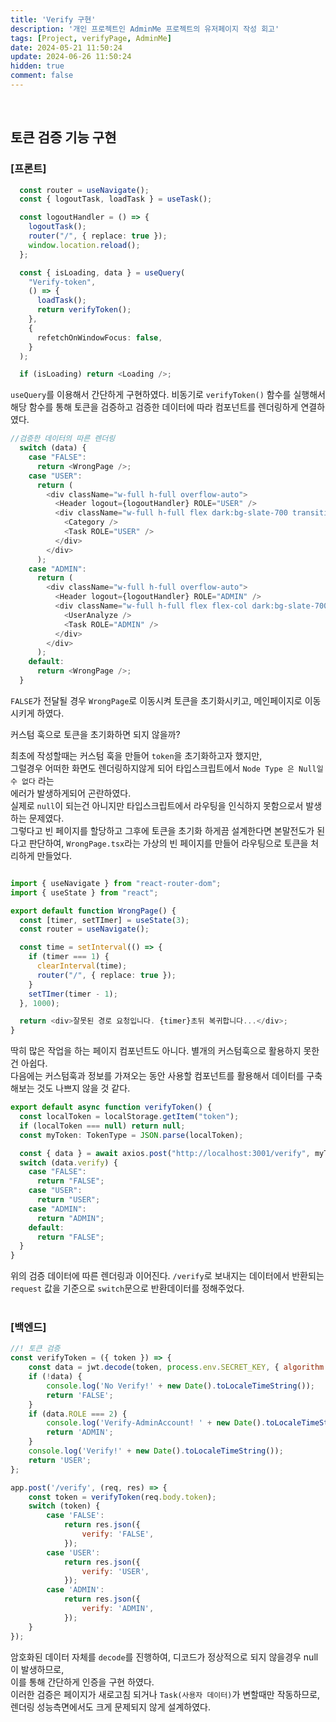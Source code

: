 ```yaml
---
title: 'Verify 구현'
description: '개인 프로젝트인 AdminMe 프로젝트의 유저페이지 작성 회고'
tags: [Project, verifyPage, AdminMe]
date: 2024-05-21 11:50:24
update: 2024-06-26 11:50:24
hidden: true
comment: false
---
```


<Cards>
<Card title='돌아가기' href='admin_page'  />
</Cards>
<br/>


## 토큰 검증 기능 구현


### [프론트]
```typescript filename="TaskPage.tsx"
  const router = useNavigate();
  const { logoutTask, loadTask } = useTask();

  const logoutHandler = () => {
    logoutTask();
    router("/", { replace: true });
    window.location.reload();
  };

  const { isLoading, data } = useQuery(
    "Verify-token",
    () => {
      loadTask();
      return verifyToken();
    },
    {
      refetchOnWindowFocus: false,
    }
  );

  if (isLoading) return <Loading />;
```

`useQuery`를 이용해서 간단하게 구현하였다. 비동기로 `verifyToken()` 함수를 실행해서<br/> 
해당 함수를 통해 토큰을 검증하고 검증한 데이터에 따라 컴포넌트를 렌더링하게 연결하였다.

```typescript filename="TaskPage.tsx"
//검증한 데이터의 따른 렌더링
  switch (data) {
    case "FALSE":
      return <WrongPage />;
    case "USER":
      return (
        <div className="w-full h-full overflow-auto">
          <Header logout={logoutHandler} ROLE="USER" />
          <div className="w-full h-full flex dark:bg-slate-700 transition">
            <Category />
            <Task ROLE="USER" />
          </div>
        </div>
      );
    case "ADMIN":
      return (
        <div className="w-full h-full overflow-auto">
          <Header logout={logoutHandler} ROLE="ADMIN" />
          <div className="w-full h-full flex flex-col dark:bg-slate-700 transition">
            <UserAnalyze />
            <Task ROLE="ADMIN" />
          </div>
        </div>
      );
    default:
      return <WrongPage />;
  }
```

`FALSE`가 전달될 경우 `WrongPage`로 이동시켜 토큰을 초기화시키고, 메인페이지로 이동시키게 하였다.

<Callout type="info">
커스텀 훅으로 토큰을 초기화하면 되지 않을까?
</Callout>

최초에 작성할때는 커스텀 훅을 만들어 `token`을 초기화하고자 했지만, <br/>
그럴경우 어떠한 화면도 렌더링하지않게 되어 타입스크립트에서 `Node Type 은 Null일수 없다` 라는<br/>
에러가 발생하게되어 곤란하였다. <br/>
실제로 `null`이 되는건 아니지만 타입스크립트에서 라우팅을 인식하지 못함으로서 발생하는 문제였다. <br/>
그렇다고 빈 페이지를 할당하고 그후에 토큰을 초기화 하게끔 설계한다면 본말전도가 된다고 판단하여, `WrongPage.tsx`라는 가상의 빈 페이지를 만들어 라우팅으로 토큰을 처리하게 만들었다.

```typescript filename="WrongPage.tsx"

import { useNavigate } from "react-router-dom";
import { useState } from "react";

export default function WrongPage() {
  const [timer, setTImer] = useState(3);
  const router = useNavigate();

  const time = setInterval(() => {
    if (timer === 1) {
      clearInterval(time);
      router("/", { replace: true });
    }
    setTImer(timer - 1);
  }, 1000);

  return <div>잘못된 경로 요청입니다. {timer}초뒤 복귀합니다...</div>;
}
```

딱히 많은 작업을 하는 페이지 컴포넌트도 아니다. 별개의 커스텀훅으로 활용하지 못한건 아쉽다. <br/>
다음에는 커스텀훅과 정보를 가져오는 동안 사용할 컴포넌트를 활용해서 데이터를 구축해보는 것도 나쁘지 않을 것 같다.

```typescript filename="utils/VerifyToken.tsx"
export default async function verifyToken() {
  const localToken = localStorage.getItem("token");
  if (localToken === null) return null;
  const myToken: TokenType = JSON.parse(localToken);

  const { data } = await axios.post("http://localhost:3001/verify", myToken);
  switch (data.verify) {
    case "FALSE":
      return "FALSE";
    case "USER":
      return "USER";
    case "ADMIN":
      return "ADMIN";
    default:
      return "FALSE";
  }
}
```

위의 검증 데이터에 따른 렌더링과 이어진다. `/verify`로 보내지는 데이터에서 반환되는 `request` 값을 기준으로 `switch`문으로 반환데이터를 정해주었다. <br/><br/>

### [백엔드]

```javascript filename="server.js"
//! 토큰 검증
const verifyToken = ({ token }) => {
    const data = jwt.decode(token, process.env.SECRET_KEY, { algorithm: 'HS256' });
    if (!data) {
        console.log('No Verify!' + new Date().toLocaleTimeString());
        return 'FALSE';
    }
    if (data.ROLE === 2) {
        console.log('Verify-AdminAccount! ' + new Date().toLocaleTimeString());
        return 'ADMIN';
    }
    console.log('Verify!' + new Date().toLocaleTimeString());
    return 'USER';
};

app.post('/verify', (req, res) => {
    const token = verifyToken(req.body.token);
    switch (token) {
        case 'FALSE':
            return res.json({
                verify: 'FALSE',
            });
        case 'USER':
            return res.json({
                verify: 'USER',
            });
        case 'ADMIN':
            return res.json({
                verify: 'ADMIN',
            });
    }
});
```

암호화된 데이터 자체를 `decode`를 진행하여, 디코드가 정상적으로 되지 않을경우 null이 발생하므로,<br/> 
이를 통해 간단하게 인증을 구현 하였다. <br/>
이러한 검증은 페이지가 새로고침 되거나 `Task(사용자 데이터)`가 변할때만 작동하므로,<br/>
렌더링 성능측면에서도 크게 문제되지 않게 설계하였다.